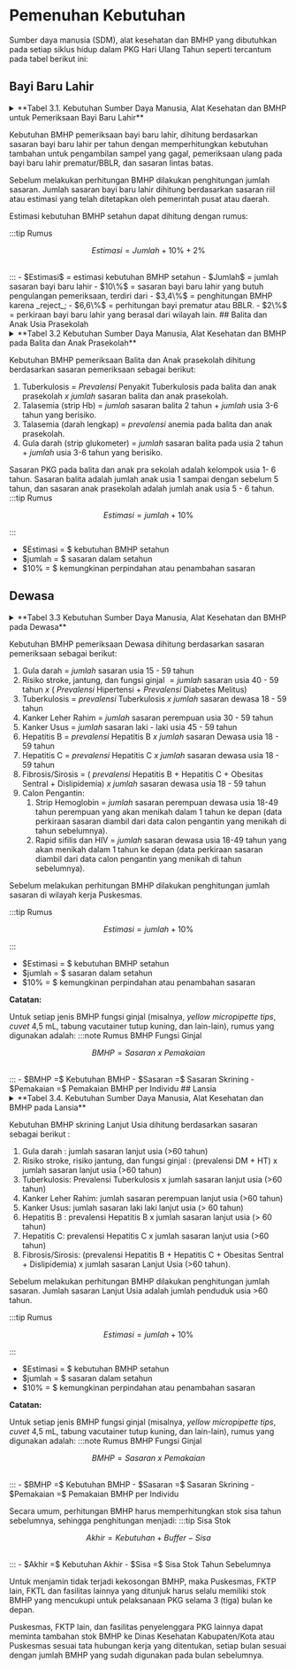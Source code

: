 # Pemenuhan Kebutuhan
Sumber daya manusia (SDM), alat kesehatan dan BMHP yang dibutuhkan pada setiap siklus hidup dalam PKG Hari Ulang Tahun seperti tercantum pada tabel berikut ini:
## Bayi Baru Lahir
<details>
  <summary>**Tabel 3.1. Kebutuhan Sumber Daya Manusia, Alat Kesehatan dan BMHP untuk Pemeriksaan Bayi Baru Lahir**</summary>
  
  <table>
    <tbody>
      <tr>
        <th rowspan="2">No</th>
        <th rowspan="2">Pemeriksaan</th>
        <th rowspan="2">SDM Kesehatan</th>
        <th colspan="2">Kebutuhan</th>
      </tr>
      <tr>
        <th>Alat Kesehatan</th>
        <th>Bahan Medis Habis Pakai (BMHP)</th>
      </tr>
      <tr>
        <td>1</td>
        <td>Kekurangan hormon tiroid sejak lahir</td>
        <td rowspan="3">Dokter/Bidan/ Perawat/Tenaga Teknologi Laboratorium Medik (TTLM)</td>
        <td rowspan="3">
          <ol>
            <li><em>Fluorescence immunoassay </em>(FIA)\*</li>
            <li><em>Chemiluminescence Immunoassay </em>(CLIA)\*</li>
          </ol>
        </td>
        <td rowspan="3">
            <li>Kertas Saring</li>
            <li>Lancet Pediatrik ketajaman 2 mm</li>
            <li>Alkohol swab</li>
            <li>Plester</li>
            <li>Sarung tangan</li>
            <li>Plastik untuk pengiriman kertas saring</li>
            <li>Amplop</li>
        </td>
      </tr>
      <tr>
        <td>2</td>
        <td>Kekurangan enzim pelindung sel darah merah (G6PD)</td>
      </tr>
      <tr>
        <td>3</td>
        <td>Kekurangan hormon adrenal sejak lahir</td>
      </tr>
      <tr>
        <td>4</td>
        <td>Penyakit Jantung Bawaan Kritis</td>
        <td>Dokter/Bidan/ Perawat</td>
        <td><em>Pulse Oximetry</em>Bayi/Neonatus</td>
        <td></td>
      </tr>
      <tr>
        <td>5</td>
        <td>Kelainan Saluran Empedu</td>
        <td>Dokter/Bidan/ Perawat</td>
        <td>Buku KIA</td>
        <td></td>
      </tr>
      <tr>
        <td>6</td>
        <td>Pertumbuhan (Berat Badan)</td>
        <td>Dokter/Bidan/ Perawat/ Nutrisionis</td>
        <td>
          <ol>
            <li>Buku KIA (Grafik Pertumbuhan Anak),</li>
            <li>Antropometri kit: alat ukur berat badan bayi/<em>baby scale</em>;</li>
          </ol>
        </td>
        <td></td>
      </tr>
    </tbody>
  </table>

  \*di Labkesmas Tingkat 3 atau Laboratorium Rumah Sakit Rujukan Pemeriksaan
</details>


Kebutuhan BMHP pemeriksaan bayi baru lahir, dihitung berdasarkan sasaran bayi baru lahir per tahun dengan memperhitungkan kebutuhan tambahan untuk pengambilan sampel yang gagal, pemeriksaan ulang pada bayi baru lahir prematur/BBLR, dan sasaran lintas batas.

Sebelum melakukan perhitungan BMHP dilakukan penghitungan jumlah sasaran. Jumlah sasaran bayi baru lahir dihitung berdasarkan sasaran riil atau estimasi yang telah ditetapkan oleh pemerintah pusat atau daerah.

Estimasi kebutuhan BMHP setahun dapat dihitung dengan rumus:

:::tip Rumus
```math
Estimasi = Jumlah + 10\% + 2\%
```
<br/>
:::
- $Estimasi$ = estimasi kebutuhan BMHP setahun
- $Jumlah$ = jumlah sasaran bayi baru lahir
- $10\%$ = sasaran bayi baru lahir yang butuh pengulangan pemeriksaan, terdiri dari 
  - $3,4\%$ = penghitungan BMHP karena _reject_; 
  -  $6,6\%$ = perhitungan bayi prematur atau BBLR.
- $2\%$ = perkiraan bayi baru lahir yang berasal dari wilayah lain.
## Balita dan Anak Usia Prasekolah
<details>
  <summary>**Tabel 3.2 Kebutuhan Sumber Daya Manusia, Alat Kesehatan dan BMHP pada Balita dan Anak Prasekolah**</summary>
  
  <table><tbody><tr><th rowspan="2">No</th><th rowspan="2">Pemeriksaan</th><th rowspan="2">SDMKesehatan</th><th colspan="2">Kebutuhan</th></tr><tr><td>Alat Kesehatan</td><td>Bahan Medis Habis Pakai (BMHP)</td></tr><tr><td>1</td><td>Pertumbuhan (Berat Badan, Panjang Badan/Tinggi Badan, Lingkar Kepala)</td><td>Dokter/ Bidan/ Perawat/ Nutrisionis</td><td><ol><li>Buku KIA (Grafik Pertumbuhan Anak),</li><li>Antropometri kit :<ol><li>Alat ukur berat badan bayi/<em>baby scale</em>;</li><li>Alat ukur berat badan injak digital/<em>standing weight</em>;</li><li>Alat ukur panjang badan</li></ol></li></ol>/infantometer/<em>length board</em>;<ul><li><ol><li>Alat ukur tinggi badan/ stadiometer;</li><li>Alat ukur lingkar lengan atas dan lingkar kepala</li></ol></li></ul></td><td></td></tr><tr><td>2</td><td>Perkembangan (motorik, sensorik, kognitif)</td><td>Dokter/ Bidan/ Perawat</td><td>Alat Deteksi Dini Perkembangan (SDIDTK Kit)</td><td></td></tr><tr><td>3</td><td>Tuberkulosis</td><td>Dokter/ Bidan/ Perawat</td><td></td><td>Tuberkulin vial (mantoux)</td></tr><tr><td>4</td><td>Telinga</td><td>Dokter/ Bidan/ Perawat</td><td></td><td></td></tr><tr><td>5</td><td>Mata</td><td>Dokter/ Bidan/ Perawat</td><td><ol><li>Oftalmoskop</li><li>Senter</li><li>Tumbling E</li></ol></td><td></td></tr><tr><td>6</td><td>Gigi</td><td>Dokter Gigi/ Terapis Gigi</td><td>Set Pemeriksaan Gigi</td><td></td></tr><tr><td>7</td><td>Talasemia</td><td>TTLM</td><td><ol><li>Hb Meter</li><li>Hematologi <em>Analyzer</em></li></ol></td><td><ol><li>Strip HB</li><li><em>Blood lancet</em></li><li>Alcohol swab,</li><li>Sarung tangan non steril</li><li>Reagen Hematology,</li><li>Tabung Vacutainer,</li><li>Plester bulat</li><li>Jarum Vacutainer</li><li>Wing Needle</li></ol></td></tr><tr><td>8</td><td>Gula darah</td><td>Dokter/ Perawat/ Bidan / TTLM</td><td>Glukometer</td><td><ol><li>Strip gula darah</li><li>alkohol swab</li><li>Lancet</li></ol></td></tr></tbody></table>
</details>

Kebutuhan BMHP pemeriksaan Balita dan Anak prasekolah dihitung berdasarkan sasaran pemeriksaan sebagai berikut:

1. Tuberkulosis $=$ $Prevalensi$ Penyakit Tuberkulosis pada balita dan anak prasekolah $x$ $jumlah$ sasaran balita dan anak prasekolah.
2. Talasemia (strip Hb) $=$ $jumlah$ sasaran balita 2 tahun $+$ $jumlah$ usia 3-6 tahun yang berisiko.
3. Talasemia (darah lengkap) $=$ $prevalensi$ anemia pada balita dan anak prasekolah.
4. Gula darah (strip glukometer) $=$ $jumlah$ sasaran balita pada usia 2 tahun $+$ $jumlah$ usia 3-6 tahun yang berisiko.

Sasaran PKG pada balita dan anak pra sekolah adalah kelompok usia 1- 6 tahun. Sasaran balita adalah jumlah anak usia 1 sampai dengan sebelum 5 tahun, dan sasaran anak prasekolah adalah jumlah anak usia 5 - 6 tahun.
:::tip Rumus
```math
Estimasi = jumlah + 10\%
```

:::
- $Estimasi = $ kebutuhan BMHP setahun 
- $jumlah = $ sasaran dalam setahun 
- $10\% = $ kemungkinan perpindahan atau penambahan sasaran
## Dewasa
<details>
  <summary>**Tabel 3.3 Kebutuhan Sumber Daya Manusia, Alat Kesehatan dan BMHP pada Dewasa**</summary>
  
  | No  | Pemeriksaan | SDM Kesehatan | Kebutuhan |
  | --- | --- | --- | --- |
  | 1   | Perilaku Merokok | Dokter/ Perawat/Bidan |     |
  | 2   | Tingkat aktivitas fisik | Dokter/ Perawat/Bidan |         |
  | 3   | Status Gizi (Obesitas, Gizi Kurang) | Dokter/ Perawat/Bidan/Nutrisionis | Set Antropometri |
  | 4   | Gigi | Dokter Gigi/ Terapis Gigi | Set Pemeriksaan Gigi |
  | 5   | Tekanan darah | Dokter/ Perawat/Bidan | Tensimeter |
  
  <table><tbody><tr><th rowspan="2">No</th><th rowspan="2">Pemeriksaan</th><th rowspan="2">SDM Kesehatan</th><th colspan="2">Kebutuhan</th></tr><tr><td>Alat Kesehatan</td><td>Bahan Medis Habis Pakai (BMHP)</td></tr><tr><td>6</td><td>Gula darah</td><td>Dokter/Perawat/Bidan/TTLM</td><td>Glukometer</td><td><ol><li>Strip gula darah</li><li>alkohol swab, Lancet</li></ol></td></tr><tr><td>7</td><td>Risiko Stroke</td><td>TTLM</td><td rowspan="2">Clinical Chemistry Analyzer/Fotometer</td><td rowspan="2"><ol><li>Reagen total kolesterol</li><li>Reagen Trigliserid,</li><li>Reagen HDL</li><li>Jarum vacutainer,</li><li>Tabung vacutainer,</li><li>Alkohol swab,</li><li>Plester</li><li>Tip kuning, Bahan kontrol</li></ol></td></tr><tr><td rowspan="2">8</td><td rowspan="2">Risiko Jantung</td><td rowspan="2">Dokter/Perawat</td></tr><tr><td>EKG</td><td><ol><li>Thermal paper EKG</li><li>Gel EKG</li></ol></td></tr><tr><td>9</td><td>Fungsi ginjal</td><td>TTLM</td><td>Fotometer / Chemistry Analyzer</td><td>Pemeriksaan serum Ureum dan Kreatinin dengan BMHP<ol><li>Reagen ureum</li><li>Reagen kreatinin</li><li>Yellow Micropipette Tips</li><li>Hand Scoon</li><li>Jarum Vacutainer 22</li><li>Alcohol Swab</li><li>Plester</li><li>Tabung Vacutainer Tutup Kuning</li></ol></td></tr><tr><td>10</td><td>Tuberkulosis</td><td>Dokter/Bidan/ Perawat</td><td>Mikroskop atau mesin TCM</td><td>Tes Sputum BTA / TCM</td></tr><tr><td>11</td><td>Penyakit Paru Obstruktif Kronis</td><td>Dokter/ Perawat/Bidan</td><td></td><td></td></tr><tr><td>12</td><td>Kanker Payudara</td><td>Dokter/ Perawat/Bidan</td><td>USG dengan Probe Linier</td><td>Gel pelicin/pelumas untuk pasien/lubricant gel untuk USG</td></tr><tr><td>13</td><td>Kanker Leher Rahim</td><td>Dokter/Bidan</td><td>PCR*</td><td><ol><li>Collecting Kit (cytobrush + VTM),</li><li>Reagen Ekstraksi,</li><li>Reagen PCR</li></ol></td></tr><tr><td>14</td><td>Kanker Paru</td><td>Dokter/ Perawat/Bidan</td><td></td><td></td></tr><tr><td>15</td><td>Kanker Usus</td><td>Dokter/ Perawat/Bidan</td><td></td><td><ol><li>Pot feses</li><li>sarung tangan non steril</li><li>FOBT/Reagen darah samar</li></ol></td></tr><tr><td>16</td><td>Mata</td><td>Dokter/ Bidan/ Perawat</td><td><ol><li>Oftalmoskop</li><li>Senter</li><li><em>E-Tumbling / Snellen Chart /E- Chart</em></li><li><em>pinhole</em></li></ol></td><td></td></tr></tbody></table>
  
  <table><tbody><tr><th rowspan="2">No</th><th rowspan="2">Pemeriksaan</th><th rowspan="2">SDM Kesehatan</th><th colspan="2">Kebutuhan</th></tr><tr><td>Alat Kesehatan</td><td>Bahan Medis Habis Pakai (BMHP)</td></tr><tr><td>17</td><td>Telinga</td><td>Dokter/ Bidan/ Perawat</td><td><ol><li>Garpu tala 512 Hz</li><li>otoskop</li></ol></td><td></td></tr><tr><td>18</td><td>Kesehatan Jiwa</td><td>Dokter/ Perawat/ Bidan/Psikolog Klinis</td><td></td><td></td></tr><tr><td>19</td><td>Hepatitis B</td><td>TTLM</td><td></td><td><ol><li>Rapid test Hepatitis B (HbSAg),</li><li>Blood lancet,</li><li>Alkohol swab</li></ol></td></tr><tr><td>20</td><td>Hepatitis C</td><td>TTLM</td><td></td><td><ol><li>Rapid test Hepatitis C (anti HCV),</li><li>Blood lancet,</li><li>Alkohol swab</li></ol></td></tr><tr><td>21</td><td>Fibrosis/ Sirosis hati</td><td>TTLM</td><td><ol><li><em>Hematology Analyzer,</em></li><li><em>Chemistry Analyzer /</em></li></ol>Fotometer</td><td><ol><li>BMHP pemeriksaan SGOT</li><li>BMHP pemeriksaan jumlah trombosit</li></ol></td></tr><tr><td>22</td><td>Calon Pengantin</td><td>Dokter/Bidan/ Perawat/TTLM</td><td>Hb Meter</td><td><ol><li>Rapid Hb,</li><li>Rapid HIV,</li><li>Rapid Sifilis,</li><li>Blood lancet,</li><li>Alkohol swab</li></ol></td></tr></tbody></table>
\*Di Labkesmas Tingkat 2
</details>


Kebutuhan BMHP pemeriksaan Dewasa dihitung berdasarkan sasaran pemeriksaan sebagai berikut:

1. Gula darah $=$ $jumlah$ sasaran usia 15 - 59 tahun
2. Risiko stroke, jantung, dan fungsi ginjal $= jumlah$ sasaran usia 40 - 59 tahun $x$ $($ $Prevalensi$ Hipertensi $+$ $Prevalensi$ Diabetes Melitus$)$
3. Tuberkulosis $=$ $prevalensi$ Tuberkulosis $x$ $jumlah$ sasaran dewasa 18 - 59 tahun
4. Kanker Leher Rahim $=$ $jumlah$ sasaran perempuan usia 30 - 59 tahun
5. Kanker Usus $=$ $jumlah$ sasaran laki - laki usia 45 - 59 tahun
6. Hepatitis B $=$ $prevalensi$ Hepatitis B $x$ $jumlah$ sasaran Dewasa usia 18 - 59 tahun
7. Hepatitis C $=$ $prevalensi$ Hepatitis C $x$ $jumlah$ sasaran dewasa usia 18 - 59 tahun
8. Fibrosis/Sirosis $=$ $($ $prevalensi$ Hepatitis B $+$ Hepatitis C $+$ Obesitas Sentral $+$ Dislipidemia$)$ $x$ $jumlah$ sasaran dewasa usia 18 - 59 tahun
9. Calon Pengantin:
    1. Strip Hemoglobin $=$ $jumlah$ sasaran perempuan dewasa usia 18-49 tahun perempuan yang akan menikah dalam 1 tahun ke depan (data perkiraan sasaran diambil dari data calon pengantin yang menikah di tahun sebelumnya).
    2. Rapid sifilis dan HIV $=$ $jumlah$ sasaran dewasa usia 18-49 tahun yang akan menikah dalam 1 tahun ke depan (data perkiraan sasaran diambil dari data calon pengantin yang menikah di tahun sebelumnya).

Sebelum melakukan perhitungan BMHP dilakukan penghitungan jumlah sasaran di wilayah kerja Puskesmas.

:::tip Rumus
```math
Estimasi = jumlah + 10\%
```

:::
- $Estimasi = $ kebutuhan BMHP setahun 
- $jumlah = $ sasaran dalam setahun 
- $10\% = $ kemungkinan perpindahan atau penambahan sasaran

**Catatan:**

Untuk setiap jenis BMHP fungsi ginjal (misalnya, _yellow micropipette tips_, _cuvet_ 4,5 mL, tabung vacutainer tutup kuning, dan lain-lain), rumus yang digunakan adalah:
:::note Rumus BMHP Fungsi Ginjal 
```math
BMHP = Sasaran\ x\ Pemakaian
```
<br/>
:::
- $BMHP =$ Kebutuhan BMHP 
- $Sasaran =$ Sasaran Skrining 
- $Pemakaian =$ Pemakaian BMHP per Individu
## Lansia

<details>
  <summary>**Tabel 3.4. Kebutuhan Sumber Daya Manusia, Alat Kesehatan dan BMHP pada Lansia**</summary>
  
  | No  | Pemeriksaan | SDM Kesehatan | Kebutuhan |
  | --- | --- | --- | --- |
  | 1   | Geriatri | Dokter/Perawat/Bidan |     |
  | 2   | Perilaku Merokok | Dokter/ Perawat/Bidan |     |
  | 3   | Tingkat aktivitas fisik | Dokter/ Perawat/Bidan |     |     |
  | 4   | Status Gizi (Obesitas, Gizi Kurang) | Dokter/Perawat/Bidan/Nutrisi onis | Set Antropometri |     |
  | 5   | Gigi | Dokter Gigi/ Terapis Gigi | Set Pemeriksaan Gigi |     |
  | 6   | Tekanan darah | Dokter/Perawat/Bidan | Tensimeter |     |
  
  <table><tbody><tr><th rowspan="2">No</th><th rowspan="2">Pemeriksaan</th><th rowspan="2">SDM Kesehatan</th><th colspan="2">Kebutuhan</th></tr><tr><td>Alat Kesehatan</td><td>Bahan Medis Habis Pakai (BMHP)</td></tr><tr><td>7</td><td>Gula darah</td><td>Perawat/Bidan/TTLM</td><td>Glukometer</td><td><ol><li>Strip gula darah</li><li>alkohol swab, Lancet</li></ol></td></tr><tr><td>8</td><td>Risiko Stroke</td><td>TTLM</td><td rowspan="2">Clinical Chemistry Analyzer/Fotometer</td><td rowspan="2"><ol><li>Reagen total kolesterol</li><li>Reagen Trigliserid,</li><li>Reagen HDL</li><li>Jarum vacutainer,</li><li>Tabung vacutainer,</li><li>Alkohol swab,</li><li>Plester</li><li>Tip kuning, Bahan kontrol</li></ol></td></tr><tr><td rowspan="2">9</td><td rowspan="2">Risiko Jantung</td><td rowspan="2">Dokter/Perawat</td></tr><tr><td>EKG</td><td><ol><li>Thermal paper EKG</li><li>Gel EKG</li></ol></td></tr><tr><td>10</td><td>Fungsi ginjal</td><td>TTLM</td><td>Fotometer / Chemistry Analyzer</td><td>Pemeriksaan serum Ureum dan Kreatinin dengan BMHP<ol><li>Reagen ureum</li><li>Reagen kreatinin</li><li>Yellow Micropipette Tips</li><li>Hand Scoon</li><li>Jarum Vacutainer</li></ol>22<ol><li>Alcohol Swab</li><li>Plester</li><li>Tabung Vacutainer Tutup Kuning</li></ol></td></tr><tr><td>11</td><td>Tuberkulosis</td><td>Dokter/Bidan/ Perawat</td><td>Mikroskop atau mesin TCM</td><td>Tes Sputum BTA / TCM</td></tr><tr><td>12</td><td>Penyakit Paru Obstruktif Kronis</td><td>Dokter/ Perawat/Bidan</td><td></td><td></td></tr><tr><td>13</td><td>Kanker Payudara</td><td>Dokter/Perawat/Bidan</td><td>USG dengan Probe Linier</td><td>Gel pelicin/pelumas untuk pasien/lubricant gel untuk USG</td></tr><tr><td>14</td><td>Kanker Leher Rahim</td><td>Dokter/Bidan</td><td>PCR*</td><td><ol><li>Collecting Kit (cytobrush + VTM),</li><li>Reagen Ekstraksi,</li><li>Reagen PCR</li></ol></td></tr><tr><td>15</td><td>Kanker Paru</td><td>Dokter/ Perawat/Bidan</td><td></td><td></td></tr><tr><td>16</td><td>Kanker Usus</td><td>Dokter/ Perawat/Bidan</td><td></td><td><ol><li>Pot feses</li><li>sarung tangan non steril</li><li>FOBT/Reagen darah samar</li></ol></td></tr><tr><td>17</td><td>Mata</td><td>Dokter/ Bidan/ Perawat</td><td><ol><li>Oftalmoskop</li><li>Senter</li><li><em>E-Tumbling / Snellen Chart /E- Chart</em></li><li><em>pinhole</em></li></ol></td><td></td></tr></tbody></table>
  
  <table><tbody><tr><th rowspan="2">No</th><th rowspan="2">Pemeriksaan</th><th rowspan="2">SDM Kesehatan</th><th colspan="2">Kebutuhan</th></tr><tr><td>Alat Kesehatan</td><td>Bahan Medis Habis Pakai (BMHP)</td></tr><tr><td>18</td><td>Telinga</td><td>Dokter/ Bidan/ Perawat</td><td><ol><li>Garpu tala 512 Hz</li><li>otoskop</li></ol></td><td></td></tr><tr><td>19</td><td>Kesehatan Jiwa</td><td>Dokter/ Perawat/ Bidan/Psikolog Klinis</td><td></td><td></td></tr><tr><td>20</td><td>Hepatitis B</td><td>TTLM</td><td></td><td><ol><li>Rapid test Hepatitis B (HbSAg),</li><li>Blood lancet,</li><li>Alkohol swab</li></ol></td></tr><tr><td>21</td><td>Hepatitis C</td><td>TTLM</td><td></td><td><ol><li>Rapid test Hepatitis C (anti HCV),</li><li>Blood lancet,</li><li>Alkohol swab</li></ol></td></tr><tr><td>22</td><td>Fibrosis/ Sirosis hati</td><td>TTLM</td><td><ol><li><em>Hematology Analyzer,</em></li><li><em>Chemistry Analyzer /</em></li></ol>Fotometer</td><td><ol><li>BMHP pemeriksaan SGOT</li><li>BMHP pemeriksaan jumlah trombosit</li></ol></td></tr></tbody></table>
  
  \*Di Labkesmas Tingkat 2
</details>

Kebutuhan BMHP skrining Lanjut Usia dihitung berdasarkan sasaran sebagai berikut :

1. Gula darah : jumlah sasaran lanjut usia (>60 tahun)
2. Risiko stroke, risiko jantung, dan fungsi ginjal : (prevalensi DM + HT) x jumlah sasaran lanjut usia (>60 tahun)
3. Tuberkulosis: Prevalensi Tuberkulosis x jumlah sasaran lanjut usia (>60 tahun)
4. Kanker Leher Rahim: jumlah sasaran perempuan lanjut usia (>60 tahun)
5. Kanker Usus: jumlah sasaran laki laki lanjut usia (> 60 tahun)
6. Hepatitis B : prevalensi Hepatitis B x jumlah sasaran lanjut usia (> 60 tahun)
7. Hepatitis C: prevalensi Hepatitis C x jumlah sasaran lanjut usia (>60 tahun)
8. Fibrosis/Sirosis: (prevalensi Hepatitis B + Hepatitis C + Obesitas Sentral + Dislipidemia) x jumlah sasaran Lanjut Usia (>60 tahun).

Sebelum melakukan perhitungan BMHP dilakukan penghitungan jumlah sasaran. Jumlah sasaran Lanjut Usia adalah jumlah penduduk usia >60 tahun.

:::tip Rumus
```math
Estimasi = jumlah + 10\%
```

:::
- $Estimasi = $ kebutuhan BMHP setahun 
- $jumlah = $ sasaran dalam setahun 
- $10\% = $ kemungkinan perpindahan atau penambahan sasaran

**Catatan:**

Untuk setiap jenis BMHP fungsi ginjal (misalnya, _yellow micropipette tips_, _cuvet_ 4,5 mL, tabung vacutainer tutup kuning, dan lain-lain), rumus yang digunakan adalah:
:::note Rumus BMHP Fungsi Ginjal 
```math
BMHP = Sasaran\ x\ Pemakaian
```
<br/>
:::
- $BMHP =$ Kebutuhan BMHP 
- $Sasaran =$ Sasaran Skrining 
- $Pemakaian =$ Pemakaian BMHP per Individu

Secara umum, perhitungan BMHP harus memperhitungkan stok sisa tahun sebelumnya, sehingga penghitungan menjadi:
:::tip Sisa Stok
```math
Akhir = Kebutuhan + Buffer - Sisa 
```
<br/>
:::
- $Akhir =$ Kebutuhan Akhir
- $Sisa =$ Sisa Stok Tahun Sebelumnya

Untuk menjamin tidak terjadi kekosongan BMHP, maka Puskesmas, FKTP lain, FKTL dan fasilitas lainnya yang ditunjuk harus selalu memiliki stok BMHP yang mencukupi untuk pelaksanaan PKG selama 3 (tiga) bulan ke depan.

Puskesmas, FKTP lain, dan fasilitas penyelenggara PKG lainnya dapat meminta tambahan stok BMHP ke Dinas Kesehatan Kabupaten/Kota atau Puskesmas sesuai tata hubungan kerja yang ditentukan, setiap bulan sesuai dengan jumlah BMHP yang sudah digunakan pada bulan sebelumnya.
